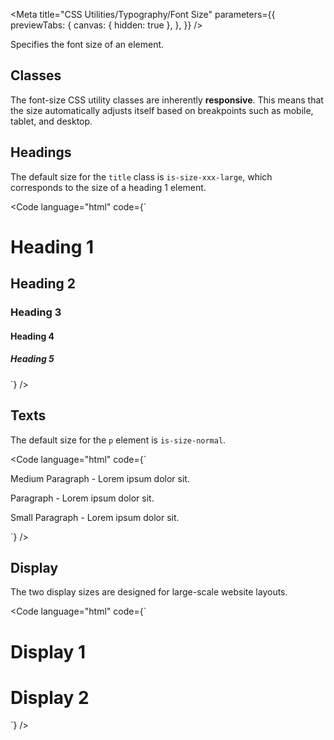 
<Meta
  title="CSS Utilities/Typography/Font Size"
  parameters={{
    previewTabs: {
      canvas: { hidden: true },
    },
  }}
/>

<Banner label="Font Size" section="CSS Utilities" color="yellow" puzzle />

<Lead>Specifies the font size of an element.</Lead>

## Classes

The font-size CSS utility classes are inherently **responsive**. This means that the size automatically adjusts itself based on breakpoints such as mobile, tablet, and desktop.

<CssTypographySize />

## Headings

The default size for the `title` class is `is-size-xxx-large`, which corresponds to the size of a heading 1 element.

<Code language="html" code={`
<h1 class="title">Heading 1</h1>
<h2 class="title is-size-xx-large">Heading 2</h2>
<h3 class="title is-size-x-large">Heading 3</h3>
<h4 class="title is-size-large">Heading 4</h4>
<h5 class="title is-size-normal">Heading 5</h5>
`} />

## Texts

The default size for the `p` element is `is-size-normal`.

<Code language="html" code={`
<p class="is-size-medium">Medium Paragraph - Lorem ipsum dolor sit.</p>
<p>Paragraph - Lorem ipsum dolor sit.</p>
<p class="is-size-small">Small Paragraph - Lorem ipsum dolor sit.</p>
`} />

## Display

The two display sizes are designed for large-scale website layouts.

<Code language="html" code={`
<h1 class="title is-size-xxxxx-large">Display 1</h1>
<h1 class="subtitle is-size-xxxx-large">Display 2</h1>
`} />

<Footer>
  <LinkCards>
    <LinkCard
      pageTitle="Foundation/Typography"
      description="Baloise Create is our corporate typeface. Its clear appearance underlines our modern and future-oriented brand expression"
    />
    <LinkCard
      pageTitle="Foundation/Design Tokens"
      description="We use design tokens to replace hard-coded values in order to ensure a better consistency"
    />
  </LinkCards>
</Footer>
